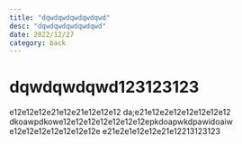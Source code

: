 ```yaml
---
title: "dqwdqwdqwdqwdqwd"
desc: "dqwdqwdqwdqwdqwd"
date: 2022/12/27
category: back
---
```


# dqwdqwdqwd123123123

e12e12e12e21e12e21e12e12e12
da;e21e12e2e12e12e12e12e12
dkoawpdkowe12e12e12e12e12e12e12epkdoapwkdpawidoaiw
e12e12e12e12e12e12e12e
e21e2e1e12e12e21e12213123123
